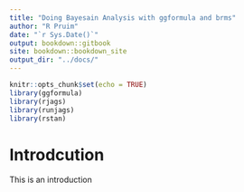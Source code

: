 ```yaml
---
title: "Doing Bayesain Analysis with ggformula and brms"
author: "R Pruim"
date: "`r Sys.Date()`"
output: bookdown::gitbook
site: bookdown::bookdown_site
output_dir: "../docs/"
---
```


```r
knitr::opts_chunk$set(echo = TRUE)
library(ggformula)
library(rjags)
library(runjags)
library(rstan)
```


# Introdcution

This is an introduction
